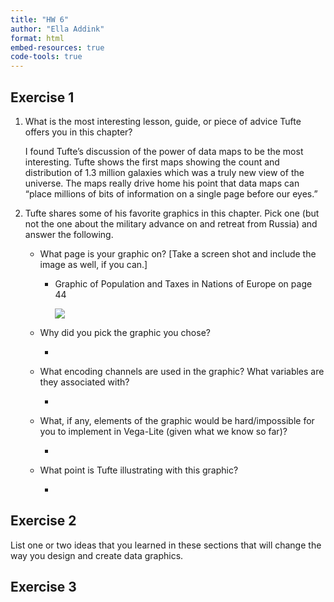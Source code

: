 ```yaml
---
title: "HW 6"
author: "Ella Addink"
format: html
embed-resources: true
code-tools: true 
---
```


## Exercise 1

1.  What is the most interesting lesson, guide, or piece of advice Tufte offers you in this chapter?

    I found Tufte's discussion of the power of data maps to be the most interesting. Tufte shows the first maps showing the count and distribution of 1.3 million galaxies which was a truly new view of the universe. The maps really drive home his point that data maps can "place millions of bits of information on a single page before our eyes."

2.  Tufte shares some of his favorite graphics in this chapter. Pick one (but not the one about the military advance on and retreat from Russia) and answer the following.

    -   What page is your graphic on? \[Take a screen shot and include the image as well, if you can.\]

        -   Graphic of Population and Taxes in Nations of Europe on page 44

            ![](taxes_in_europe.png)

    -   Why did you pick the graphic you chose?

        -   

    -   What encoding channels are used in the graphic? What variables are they associated with?

        -   

    -   What, if any, elements of the graphic would be hard/impossible for you to implement in Vega-Lite (given what we know so far)?

        -   

    -   What point is Tufte illustrating with this graphic?

        -   

## Exercise 2

List one or two ideas that you learned in these sections that will change the way you design and create data graphics.

## Exercise 3

